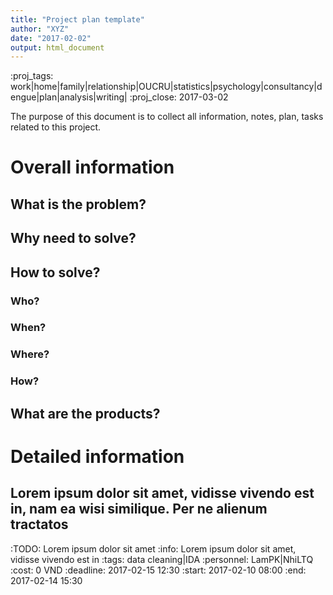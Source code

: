 ```yaml
---
title: "Project plan template"
author: "XYZ"
date: "2017-02-02"
output: html_document
---
```

:proj_tags: work|home|family|relationship|OUCRU|statistics|psychology|consultancy|dengue|plan|analysis|writing|
:proj_close: 2017-03-02

The purpose of this document is to collect all information, notes, plan, tasks related to this project.

# Overall information
## What is the problem?
## Why need to solve?
## How to solve?
### Who?
### When?
### Where?
### How?
## What are the products?

# Detailed information
## Lorem ipsum dolor sit amet, vidisse vivendo est in, nam ea wisi similique. Per ne alienum tractatos
:TODO: Lorem ipsum dolor sit amet
:info: Lorem ipsum dolor sit amet, vidisse vivendo est in
:tags: data cleaning|IDA
:personnel: LamPK|NhiLTQ
:cost: 0 VND
:deadline: 2017-02-15 12:30 
:start: 2017-02-10 08:00
:end: 2017-02-14 15:30


